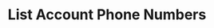 ---
title: "List Account Phone Numbers"
sidebarTitle: "Account Numbers"
description: "Retrieve all phone numbers currently owned by your account"
openapi: "GET /account-phone-numbers"
icon: "list"
---